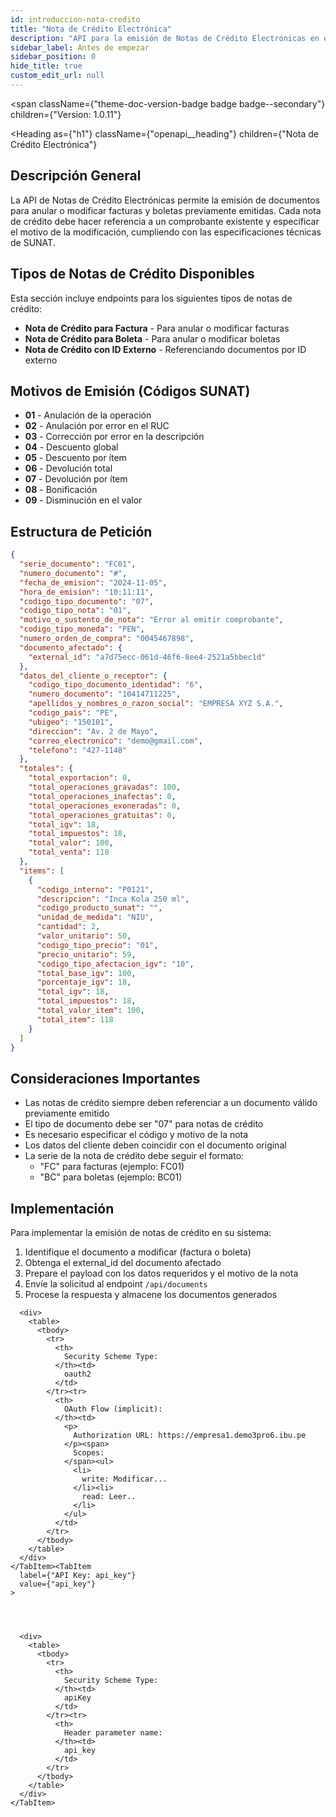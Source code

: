 ```yaml
---
id: introduccion-nota-credito
title: "Nota de Crédito Electrónica"
description: "API para la emisión de Notas de Crédito Electrónicas en el Sistema Pro 7, cumpliendo con los requisitos de SUNAT para Perú."
sidebar_label: Antes de empezar
sidebar_position: 0
hide_title: true
custom_edit_url: null
---
```



<span
  className={"theme-doc-version-badge badge badge--secondary"}
  children={"Version: 1.0.11"}
>
</span>

<Heading
  as={"h1"}
  className={"openapi__heading"}
  children={"Nota de Crédito Electrónica"}
>
</Heading>

## Descripción General

La API de Notas de Crédito Electrónicas permite la emisión de documentos para anular o modificar facturas y boletas previamente emitidas. Cada nota de crédito debe hacer referencia a un comprobante existente y especificar el motivo de la modificación, cumpliendo con las especificaciones técnicas de SUNAT.

## Tipos de Notas de Crédito Disponibles

Esta sección incluye endpoints para los siguientes tipos de notas de crédito:

- **Nota de Crédito para Factura** - Para anular o modificar facturas
- **Nota de Crédito para Boleta** - Para anular o modificar boletas
- **Nota de Crédito con ID Externo** - Referenciando documentos por ID externo

## Motivos de Emisión (Códigos SUNAT)

- **01** - Anulación de la operación
- **02** - Anulación por error en el RUC
- **03** - Corrección por error en la descripción
- **04** - Descuento global
- **05** - Descuento por ítem
- **06** - Devolución total
- **07** - Devolución por ítem
- **08** - Bonificación
- **09** - Disminución en el valor

## Estructura de Petición

```json
{
  "serie_documento": "FC01",
  "numero_documento": "#",
  "fecha_de_emision": "2024-11-05",
  "hora_de_emision": "10:11:11",
  "codigo_tipo_documento": "07",
  "codigo_tipo_nota": "01",
  "motivo_o_sustento_de_nota": "Error al emitir comprobante",
  "codigo_tipo_moneda": "PEN",
  "numero_orden_de_compra": "0045467898",
  "documento_afectado": {
    "external_id": "a7d75ecc-061d-46f6-8ee4-2521a5bbec1d"
  },
  "datos_del_cliente_o_receptor": {
    "codigo_tipo_documento_identidad": "6",
    "numero_documento": "10414711225",
    "apellidos_y_nombres_o_razon_social": "EMPRESA XYZ S.A.",
    "codigo_pais": "PE",
    "ubigeo": "150101",
    "direccion": "Av. 2 de Mayo",
    "correo_electronico": "demo@gmail.com",
    "telefono": "427-1148"
  },
  "totales": {
    "total_exportacion": 0,
    "total_operaciones_gravadas": 100,
    "total_operaciones_inafectas": 0,
    "total_operaciones_exoneradas": 0,
    "total_operaciones_gratuitas": 0,
    "total_igv": 18,
    "total_impuestos": 18,
    "total_valor": 100,
    "total_venta": 118
  },
  "items": [
    {
      "codigo_interno": "P0121",
      "descripcion": "Inca Kola 250 ml",
      "codigo_producto_sunat": "",
      "unidad_de_medida": "NIU",
      "cantidad": 2,
      "valor_unitario": 50,
      "codigo_tipo_precio": "01",
      "precio_unitario": 59,
      "codigo_tipo_afectacion_igv": "10",
      "total_base_igv": 100,
      "porcentaje_igv": 18,
      "total_igv": 18,
      "total_impuestos": 18,
      "total_valor_item": 100,
      "total_item": 118
    }
  ]
}
```

## Consideraciones Importantes

- Las notas de crédito siempre deben referenciar a un documento válido previamente emitido
- El tipo de documento debe ser "07" para notas de crédito
- Es necesario especificar el código y motivo de la nota
- Los datos del cliente deben coincidir con el documento original
- La serie de la nota de crédito debe seguir el formato:
  - "FC" para facturas (ejemplo: FC01)
  - "BC" para boletas (ejemplo: BC01)

## Implementación

Para implementar la emisión de notas de crédito en su sistema:

1. Identifique el documento a modificar (factura o boleta)
2. Obtenga el external_id del documento afectado
3. Prepare el payload con los datos requeridos y el motivo de la nota
4. Envíe la solicitud al endpoint `/api/documents`
5. Procese la respuesta y almacene los documentos generados

<div
  style={{"marginBottom":"2rem"}}
>
  <Heading
    id={"authentication"}
    as={"h2"}
    className={"openapi-tabs__heading"}
    children={"Authentication"}
  >
  </Heading><SchemaTabs
    className={"openapi-tabs__security-schemes"}
  >
    <TabItem
      label={"OAuth 2.0: fastura_auth"}
      value={"fastura_auth"}
    >
      
      
      
      
      <div>
        <table>
          <tbody>
            <tr>
              <th>
                Security Scheme Type:
              </th><td>
                oauth2
              </td>
            </tr><tr>
              <th>
                OAuth Flow (implicit):
              </th><td>
                <p>
                  Authorization URL: https://empresa1.demo3pro6.ibu.pe
                </p><span>
                  Scopes:
                </span><ul>
                  <li>
                    write: Modificar...
                  </li><li>
                    read: Leer..
                  </li>
                </ul>
              </td>
            </tr>
          </tbody>
        </table>
      </div>
    </TabItem><TabItem
      label={"API Key: api_key"}
      value={"api_key"}
    >
      
      
      
      
      <div>
        <table>
          <tbody>
            <tr>
              <th>
                Security Scheme Type:
              </th><td>
                apiKey
              </td>
            </tr><tr>
              <th>
                Header parameter name:
              </th><td>
                api_key
              </td>
            </tr>
          </tbody>
        </table>
      </div>
    </TabItem>
  </SchemaTabs>
</div>